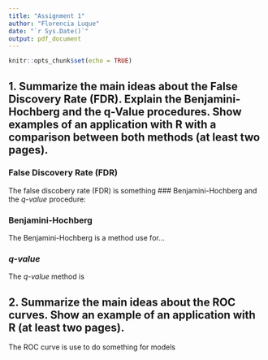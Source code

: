 ```yaml
---
title: "Assignment 1"
author: "Florencia Luque"
date: "`r Sys.Date()`"
output: pdf_document
---
```


```r
knitr::opts_chunk$set(echo = TRUE)
```
## 1.  Summarize the main ideas about the False Discovery Rate (FDR). Explain the Benjamini-Hochberg and the q-Value procedures. Show examples of an application with R with a comparison between both methods (at least two pages).


### False Discovery Rate (FDR)
The false discobery rate (FDR) is something 
### Benjamini-Hochberg and the *q-value* procedure:

### Benjamini-Hochberg
The Benjamini-Hochberg is a method use for...

### *q-value*
The *q-value* method is 

## 2. Summarize the main ideas about the ROC curves. Show an example of an application with R (at least two pages).

The ROC curve is use to do something for models

